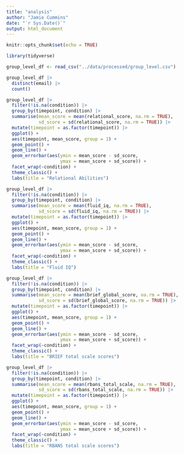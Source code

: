 ```yaml
---
title: "analysis"
author: "Jamie Cummins"
date: "`r Sys.Date()`"
output: html_document
---
```


```r

knitr::opts_chunk$set(echo = TRUE)

```


```r

library(tidyverse)

group_level_df <- read_csv("../data/processed/group_level.csv")

```

```r

group_level_df |>
  distinct(email) |>
  count()

```


```r

group_level_df |>
  filter(!is.na(condition)) |>
  group_by(timepoint, condition) |>
  summarise(mean_score = mean(relational_score, na.rm = TRUE),
            sd_score = sd(relational_score, na.rm = TRUE)) |>
  mutate(timepoint = as.factor(timepoint)) |>
  ggplot() +
  aes(timepoint, mean_score, group = 1) +
  geom_point() +
  geom_line() +
  geom_errorbar(aes(ymin = mean_score - sd_score,
                    ymax = mean_score + sd_score)) +
  facet_wrap(~condition) +
  theme_classic() +
  labs(title = "Relational Abilities")

```


```r

group_level_df |>
  filter(!is.na(condition)) |>
  group_by(timepoint, condition) |>
  summarise(mean_score = mean(fluid_iq, na.rm = TRUE),
            sd_score = sd(fluid_iq, na.rm = TRUE)) |>
  mutate(timepoint = as.factor(timepoint)) |>
  ggplot() +
  aes(timepoint, mean_score, group = 1) +
  geom_point() +
  geom_line() +
  geom_errorbar(aes(ymin = mean_score - sd_score,
                    ymax = mean_score + sd_score)) +
  facet_wrap(~condition) +
  theme_classic() +
  labs(title = "Fluid IQ")

```


```r

group_level_df |>
  filter(!is.na(condition)) |>
  group_by(timepoint, condition) |>
  summarise(mean_score = mean(brief_global_score, na.rm = TRUE),
            sd_score = sd(brief_global_score, na.rm = TRUE)) |>
  mutate(timepoint = as.factor(timepoint)) |>
  ggplot() +
  aes(timepoint, mean_score, group = 1) +
  geom_point() +
  geom_line() +
  geom_errorbar(aes(ymin = mean_score - sd_score,
                    ymax = mean_score + sd_score)) +
  facet_wrap(~condition) +
  theme_classic() +
  labs(title = "BRIEF total scale scores")

```


```r

group_level_df |>
  filter(!is.na(condition)) |>
  group_by(timepoint, condition) |>
  summarise(mean_score = mean(rbans_total_scale, na.rm = TRUE),
            sd_score = sd(rbans_total_scale, na.rm = TRUE)) |>
  mutate(timepoint = as.factor(timepoint)) |>
  ggplot() +
  aes(timepoint, mean_score, group = 1) +
  geom_point() +
  geom_line() +
  geom_errorbar(aes(ymin = mean_score - sd_score,
                    ymax = mean_score + sd_score)) +
  facet_wrap(~condition) +
  theme_classic() +
  labs(title = "RBANS total scale scores")

```